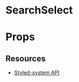 
<Meta title="Core/Search Select" component={SearchSelect} />

# SearchSelect

<Canvas withToolbar>
  <Story name="Default"></Story>
</Canvas>

# **Props**

<Props of={SearchSelect} />

## **Resources**

- [Styled-system API](https://styled-system.com/api)
